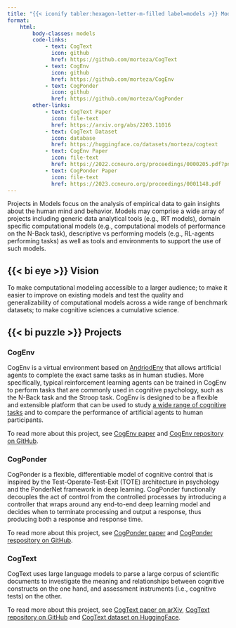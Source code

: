 ```yaml
---
title: "{{< iconify tabler:hexagon-letter-m-filled label=models >}} Models"
format:
    html:
        body-classes: models
        code-links:
            - text: CogText
              icon: github
              href: https://github.com/morteza/CogText
            - text: CogEnv
              icon: github
              href: https://github.com/morteza/CogEnv
            - text: CogPonder
              icon: github
              href: https://github.com/morteza/CogPonder
        other-links:
            - text: CogText Paper
              icon: file-text
              href: https://arxiv.org/abs/2203.11016
            - text: CogText Dataset
              icon: database
              href: https://huggingface.co/datasets/morteza/cogtext
            - text: CogEnv Paper
              icon: file-text
              href: https://2022.ccneuro.org/proceedings/0000205.pdf?pn=1198
            - text: CogPonder Paper
              icon: file-text
              href: https://2023.ccneuro.org/proceedings/0001148.pdf
---
```


Projects in Models focus on the analysis of empirical data to gain insights about the human mind and behavior. Models may comprise a wide array of projects including generic data analytical tools (e.g., IRT models), domain specific computational models (e.g., computational models of performance on the N-Back task), descriptive vs performing models (e.g., RL-agents performing tasks) as well as tools and environments to support the use of such models.

## {{< bi eye >}} Vision
To make computational modeling accessible to a larger audience; to make it easier to improve on existing models and test the quality and generalizability of computational models across a wide range of benchmark datasets; to make cognitive sciences a cumulative science.

##  {{< bi puzzle >}} Projects

### CogEnv
CogEnv is a virtual environment based on [AndriodEnv](https://arxiv.org/abs/2105.13231) that allows artificial agents to complete the exact same tasks as in human studies. More specifically, typical reinforcement learning agents can be trained in CogEnv to perform tasks that are commonly used in cognitive psychology, such as the N-Back task and the Stroop task. CogEnv is designed to be a flexible and extensible platform that can be used to study [a wide range of cognitive tasks](/assessments/index.qmd) and to compare the performance of artificial agents to human participants.

::: {.callout}

To read more about this project, see [CogEnv paper](https://2022.ccneuro.org/proceedings/0000205.pdf?pn=1198) and [CogEnv repository on GitHub](https://github.com/morteza/CogEnv).

:::


### CogPonder
CogPonder is a flexible, differentiable model of cognitive control that is inspired by the Test-Operate-Test-Exit (TOTE) architecture in psychology and the PonderNet framework in deep learning. CogPonder functionally decouples the act of control from the controlled processes by introducing a controller that wraps around any end-to-end deep learning model and decides when to terminate processing and output a response, thus producing both a response and response time.


::: {.callout}

To read more about this project, see [CogPonder paper](https://2023.ccneuro.org/proceedings/0001148.pdf) and [CogPonder respository on GitHub](https://github.com/morteza/CogPonder).

:::



### CogText
CogText uses large language models to parse a large corpus of scientific documents to investigate the meaning and relationships between cognitive constructs on the one hand, and assessment instruments (i.e., cognitive tests) on the other.


::: {.callout}

To read more about this project, see [CogText paper on arXiv](https://arxiv.org/abs/2203.11016), [CogText repository on GitHub](https://github.com/morteza/CogText) and [CogText dataset on HuggingFace](https://huggingface.co/datasets/morteza/cogtext).

:::
